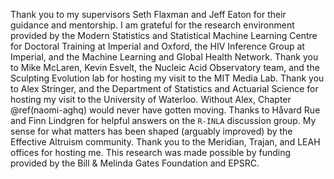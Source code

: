 Thank you to my supervisors Seth Flaxman and Jeff Eaton for their guidance and mentorship.
I am grateful for the research environment provided by the Modern Statistics and Statistical Machine Learning Centre for Doctoral Training at Imperial and Oxford, the HIV Inference Group at Imperial, and the Machine Learning and Global Health Network.
Thank you to Mike McLaren, Kevin Esvelt, the Nucleic Acid Observatory team, and the Sculpting Evolution lab for hosting my visit to the MIT Media Lab.
<!-- Boston: Lenni, Lenny, Simon, Janika, Frances, Geetha, Leilani, Tammy. -->
Thank you to Alex Stringer, and the Department of Statistics and Actuarial Science for hosting my visit to the University of Waterloo.
Without Alex, Chapter \@ref(naomi-aghq) would never have gotten moving.
Thanks to Håvard Rue and Finn Lindgren for helpful answers on the `R-INLA` discussion group.
My sense for what matters has been shaped (arguably improved) by the Effective Altruism community.
Thank you to the Meridian, Trajan, and LEAH offices for hosting me.
This research was made possible by funding provided by the Bill & Melinda Gates Foundation and EPSRC.
<!-- Parents: Deborah, Karl. -->
<!-- Grandparents: Kath, Tony. -->
<!-- 42 Sharon Gardens: Dewi, Henry, Jerome, Johnny, Tamara -->

\begin{flushright}
Adam Howes \\
Imperial College London\\
December 2023
\end{flushright}
